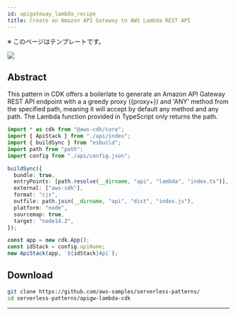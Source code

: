 ```yaml
---
id: apigateway_lambda_recipe
title: Create an Amazon API Gateway to AWS Lambda REST API
---
```



※ このページはテンプレートです。


<img src="https://serverlessland.com/assets/images/patterns/patterns-apigw-lambda-cdk.png" />

## Abstract

<Tag category="aws cdk"/>

This pattern in CDK offers a boilerlate to generate an Amazon API Gateway REST API endpoint with a a greedy proxy ({proxy+}) and 'ANY' method from the specified path, meaning it will accept by default any method and any path. The Lambda function provided in TypeScript only returns the path.

```ts
import * as cdk from "@aws-cdk/core";
import { ApiStack } from "./api/index";
import { buildSync } from "esbuild";
import path from "path";
import config from "./api/config.json";

buildSync({
  bundle: true,
  entryPoints: [path.resolve(__dirname, "api", "lambda", "index.ts")],
  external: ["aws-sdk"],
  format: "cjs",
  outfile: path.join(__dirname, "api", "dist", "index.js"),
  platform: "node",
  sourcemap: true,
  target: "node14.2",
});

const app = new cdk.App();
const idStack = config.apiName;
new ApiStack(app, `${idStack}Api`);
```

## Download

```bash
git clone https://github.com/aws-samples/serverless-patterns/
cd serverless-patterns/apigw-lambda-cdk
```

---

<User name="g-awa" description="xxx" />
